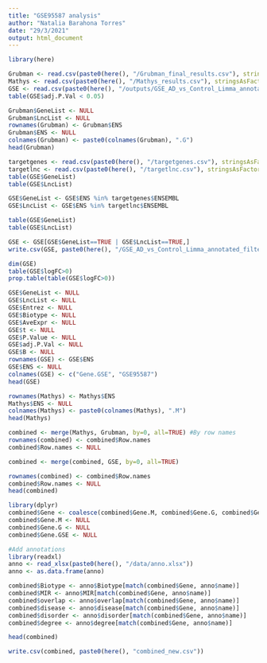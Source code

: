 ---
title: "GSE95587 analysis"
author: "Natalia Barahona Torres"
date: "29/3/2021"
output: html_document
---
  
```{r}
library(here)

Grubman <- read.csv(paste0(here(), "/Grubman_final_results.csv"), stringsAsFactors=FALSE)
Mathys <- read.csv(paste0(here(), "/Mathys_results.csv"), stringsAsFactors=FALSE)
GSE <- read.csv(paste0(here(), "/outputs/GSE_AD_vs_Control_Limma_annotated.csv"), stringsAsFactors=FALSE)
table(GSE$adj.P.Val < 0.05)

Grubman$GeneList <- NULL
Grubman$LncList <- NULL
rownames(Grubman) <- Grubman$ENS
Grubman$ENS <- NULL
colnames(Grubman) <- paste0(colnames(Grubman), ".G")
head(Grubman)

targetgenes <- read.csv(paste0(here(), "/targetgenes.csv"), stringsAsFactors=FALSE)
targetlnc <- read.csv(paste0(here(), "/targetlnc.csv"), stringsAsFactors=FALSE)
table(GSE$GeneList)
table(GSE$LncList)

GSE$GeneList <- GSE$ENS %in% targetgenes$ENSEMBL
GSE$LncList <- GSE$ENS %in% targetlnc$ENSEMBL

table(GSE$GeneList)
table(GSE$LncList)

GSE <- GSE[GSE$GeneList==TRUE | GSE$LncList==TRUE,]
write.csv(GSE, paste0(here(), "/GSE_AD_vs_Control_Limma_annotated_filtered.csv"), row.names = F)

dim(GSE)
table(GSE$logFC>0)
prop.table(table(GSE$logFC>0))

GSE$GeneList <- NULL
GSE$LncList <- NULL
GSE$Entrez <- NULL
GSE$Biotype <- NULL
GSE$AveExpr <- NULL
GSE$t <- NULL
GSE$P.Value <- NULL
GSE$adj.P.Val <- NULL
GSE$B <- NULL
rownames(GSE) <- GSE$ENS
GSE$ENS <- NULL
colnames(GSE) <- c("Gene.GSE", "GSE95587")
head(GSE)

rownames(Mathys) <- Mathys$ENS
Mathys$ENS <- NULL
colnames(Mathys) <- paste0(colnames(Mathys), ".M")
head(Mathys)

combined <- merge(Mathys, Grubman, by=0, all=TRUE) #By row names
rownames(combined) <- combined$Row.names
combined$Row.names <- NULL

combined <- merge(combined, GSE, by=0, all=TRUE)

rownames(combined) <- combined$Row.names
combined$Row.names <- NULL
head(combined)

library(dplyr)
combined$Gene <- coalesce(combined$Gene.M, combined$Gene.G, combined$Gene.GSE)
combined$Gene.M <- NULL
combined$Gene.G <- NULL
combined$Gene.GSE <- NULL

#Add annotations
library(readxl)
anno <- read_xlsx(paste0(here(), "/data/anno.xlsx"))
anno <- as.data.frame(anno)

combined$Biotype <- anno$Biotype[match(combined$Gene, anno$name)]
combined$MIR <- anno$MIR[match(combined$Gene, anno$name)]
combined$overlap <- anno$overlap[match(combined$Gene, anno$name)]
combined$disease <- anno$disease[match(combined$Gene, anno$name)]
combined$disorder <- anno$disorder[match(combined$Gene, anno$name)]
combined$degree <- anno$degree[match(combined$Gene, anno$name)]

head(combined)

write.csv(combined, paste0(here(), "combined_new.csv"))
```